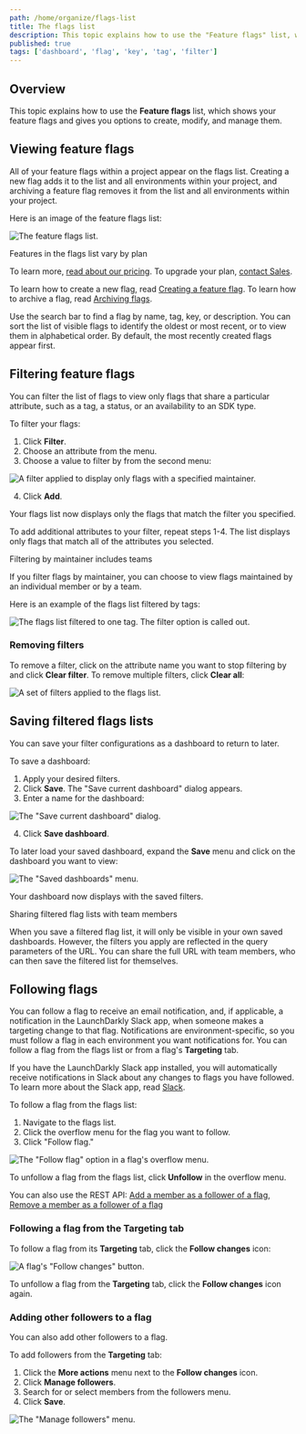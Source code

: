 ```yaml
---
path: /home/organize/flags-list
title: The flags list
description: This topic explains how to use the "Feature flags" list, which shows your feature flags and gives you options to create, modify, and manage them.
published: true
tags: ['dashboard', 'flag', 'key', 'tag', 'filter']
---
```


## Overview

This topic explains how to use the **Feature flags** list, which shows your feature flags and gives you options to create, modify, and manage them.

## Viewing feature flags

All of your feature flags within a project appear on the flags list. Creating a new flag adds it to the list and all environments within your project, and archiving a feature flag removes it from the list and all environments within your project.

Here is an image of the feature flags list:

![The feature flags list.](flags-list.png)

<Callout intent="info">
<CalloutTitle>Features in the flags list vary by plan</CalloutTitle>
<CalloutDescription>

To learn more, [read about our pricing](https://launchdarkly.com/pricing/). To upgrade your plan, [contact Sales](https://launchdarkly.com/contact-sales/).

</CalloutDescription>
</Callout>

To learn how to create a new flag, read [Creating a feature flag](/home/getting-started/feature-flags#creating-a-feature-flag). To learn how to archive a flag, read [Archiving flags](/home/code/flag-archive#archiving-flags).

Use the search bar to find a flag by name, tag, key, or description. You can sort the list of visible flags to identify the oldest or most recent, or to view them in alphabetical order. By default, the most recently created flags appear first.

## Filtering feature flags

You can filter the list of flags to view only flags that share a particular attribute, such as a tag, a status, or an availability to an SDK type.

To filter your flags:

1. Click **Filter**.
2. Choose an attribute from the menu.
3. Choose a value to filter by from the second menu:

![A filter applied to display only flags with a specified maintainer.](flags-list-filter.png)

4. Click **Add**.

Your flags list now displays only the flags that match the filter you specified.

To add additional attributes to your filter, repeat steps 1-4. The list displays only flags that match all of the attributes you selected.

<Callout intent="info">
<CalloutTitle>Filtering by maintainer includes teams</CalloutTitle>
<CalloutDescription>

If you filter flags by maintainer, you can choose to view flags maintained by an individual member or by a team.

</CalloutDescription>
</Callout>

Here is an example of the flags list filtered by tags:

![The flags list filtered to one tag. The filter option is called out.](flags-list-tag-filter.png)

### Removing filters

To remove a filter, click on the attribute name you want to stop filtering by and click **Clear filter**. To remove multiple filters, click **Clear all**:

![A set of filters applied to the flags list.](flags-list-filtered.png)

## Saving filtered flags lists

You can save your filter configurations as a dashboard to return to later.

To save a dashboard:

1. Apply your desired filters.
2. Click **Save**. The "Save current dashboard" dialog appears.
3. Enter a name for the dashboard:

![The "Save current dashboard" dialog.](flags-dashboard-save.png)

4. Click **Save dashboard**.

To later load your saved dashboard, expand the **Save** menu and click on the dashboard you want to view:

![The "Saved dashboards" menu.](flags-dashboard-save-menu.png)

Your dashboard now displays with the saved filters.

<Callout intent="info">
<CalloutTitle>Sharing filtered flag lists with team members</CalloutTitle>
<CalloutDescription>

When you save a filtered flag list, it will only be visible in your own saved dashboards. However, the filters you apply are reflected in the query parameters of the URL. You can share the full URL with team members, who can then save the filtered list for themselves.

</CalloutDescription>
</Callout>

## Following flags

You can follow a flag to receive an email notification, and, if applicable, a notification in the LaunchDarkly Slack app, when someone makes a targeting change to that flag. Notifications are environment-specific, so you must follow a flag in each environment you want notifications for. You can follow a flag from the flags list or from a flag's **Targeting** tab.

If you have the LaunchDarkly Slack app installed, you will automatically receive notifications in Slack about any changes to flags you have followed. To learn more about the Slack app, read [Slack](/integrations/slack).

To follow a flag from the flags list:

1. Navigate to the flags list.
2. Click the overflow menu for the flag you want to follow.
3. Click "Follow flag."

![The "Follow flag" option in a flag's overflow menu.](follow-flag-on-list.png)

To unfollow a flag from the flags list, click **Unfollow** in the overflow menu.

<LearnMore>

You can also use the REST API: [Add a member as a follower of a flag](https://apidocs.launchdarkly.com/tag/Follow-flags/#operation/putFlagFollowers), [Remove a member as a follower of a flag](https://apidocs.launchdarkly.com/tag/Follow-flags/#operation/deleteFlagFollowers)

</LearnMore>

### Following a flag from the Targeting tab

To follow a flag from its **Targeting** tab, click the **Follow changes** icon:

![A flag's "Follow changes" button.](follow-flag.png)

To unfollow a flag from the **Targeting** tab, click the **Follow changes** icon again.

### Adding other followers to a flag

You can also add other followers to a flag.

To add followers from the **Targeting** tab:

1. Click the **More actions** menu next to the **Follow changes** icon.
2. Click **Manage followers**.
3. Search for or select members from the followers menu.
4. Click **Save**.

![The "Manage followers" menu.](manage-flag-followers.png)
